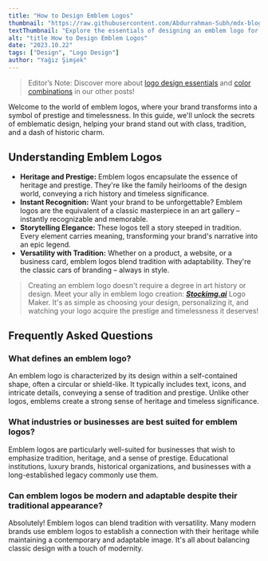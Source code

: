 ```yaml
---
title: "How to Design Emblem Logos"
thumbnail: "https://raw.githubusercontent.com/Abdurrahman-Subh/mdx-blog/main/images/title-how-to-choose-fonts.png"
textThumbnail: "Explore the essentials of designing an emblem logo for your business."
alt: "title How to Design Emblem Logos"
date: "2023.10.22"
tags: ["Design", "Logo Design"]
author: "Yağız Şimşek"
---
```


<CustomImage
  src="https://raw.githubusercontent.com/Abdurrahman-Subh/mdx-blog/main/images/title-emblem.png"
  alt="title How to Design Emblem Logos"
/>
> Editor’s Note: Discover more about [logo design essentials](https://stockimg.ai/blog/design/how-to-design-a-logo) and [color combinations](https://stockimg.ai/blog/design/the-psychology-of-color-in-design) in our other posts!

Welcome to the world of emblem logos, where your brand transforms into a symbol of prestige and timelessness. In this guide, we'll unlock the secrets of emblematic design, helping your brand stand out with class, tradition, and a dash of historic charm.

## Understanding Emblem Logos
- **Heritage and Prestige:** Emblem logos encapsulate the essence of heritage and prestige. They're like the family heirlooms of the design world, conveying a rich history and timeless significance.
- **Instant Recognition:** Want your brand to be unforgettable? Emblem logos are the equivalent of a classic masterpiece in an art gallery – instantly recognizable and memorable.
- **Storytelling Elegance:** These logos tell a story steeped in tradition. Every element carries meaning, transforming your brand's narrative into an epic legend.
- **Versatility with Tradition:** Whether on a product, a website, or a business card, emblem logos blend tradition with adaptability. They're the classic cars of branding – always in style.

> Creating an emblem logo doesn't require a degree in art history or design. Meet your ally in emblem logo creation: ***[Stockimg.ai](https://stockimg.ai/home)*** Logo Maker. It's as simple as choosing your design, personalizing it, and watching your logo acquire the prestige and timelessness it deserves!

## Frequently Asked Questions
### What defines an emblem logo?
An emblem logo is characterized by its design within a self-contained shape, often a circular or shield-like. It typically includes text, icons, and intricate details, conveying a sense of tradition and prestige. Unlike other logos, emblems create a strong sense of heritage and timeless significance.
### What industries or businesses are best suited for emblem logos?
Emblem logos are particularly well-suited for businesses that wish to emphasize tradition, heritage, and a sense of prestige. Educational institutions, luxury brands, historical organizations, and businesses with a long-established legacy commonly use them.
### Can emblem logos be modern and adaptable despite their traditional appearance?
Absolutely! Emblem logos can blend tradition with versatility. Many modern brands use emblem logos to establish a connection with their heritage while maintaining a contemporary and adaptable image. It's all about balancing classic design with a touch of modernity.
